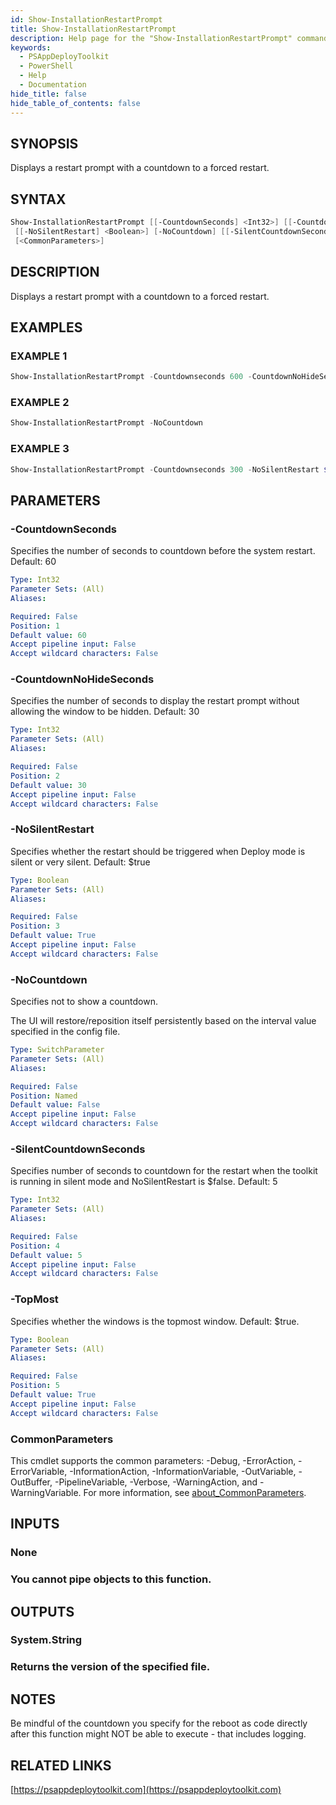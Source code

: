 ```yaml
---
id: Show-InstallationRestartPrompt
title: Show-InstallationRestartPrompt
description: Help page for the "Show-InstallationRestartPrompt" command
keywords:
  - PSAppDeployToolkit
  - PowerShell
  - Help
  - Documentation
hide_title: false
hide_table_of_contents: false
---
```


## SYNOPSIS

Displays a restart prompt with a countdown to a forced restart.

## SYNTAX

```powershell
Show-InstallationRestartPrompt [[-CountdownSeconds] <Int32>] [[-CountdownNoHideSeconds] <Int32>]
 [[-NoSilentRestart] <Boolean>] [-NoCountdown] [[-SilentCountdownSeconds] <Int32>] [[-TopMost] <Boolean>]
 [<CommonParameters>]
```

## DESCRIPTION

Displays a restart prompt with a countdown to a forced restart.

## EXAMPLES

### EXAMPLE 1

```powershell
Show-InstallationRestartPrompt -Countdownseconds 600 -CountdownNoHideSeconds 60
```

### EXAMPLE 2

```powershell
Show-InstallationRestartPrompt -NoCountdown
```

### EXAMPLE 3

```powershell
Show-InstallationRestartPrompt -Countdownseconds 300 -NoSilentRestart $false -SilentCountdownSeconds 10
```

## PARAMETERS

### -CountdownSeconds

Specifies the number of seconds to countdown before the system restart.
Default: 60

```yaml
Type: Int32
Parameter Sets: (All)
Aliases:

Required: False
Position: 1
Default value: 60
Accept pipeline input: False
Accept wildcard characters: False
```

### -CountdownNoHideSeconds

Specifies the number of seconds to display the restart prompt without allowing the window to be hidden.
Default: 30

```yaml
Type: Int32
Parameter Sets: (All)
Aliases:

Required: False
Position: 2
Default value: 30
Accept pipeline input: False
Accept wildcard characters: False
```

### -NoSilentRestart

Specifies whether the restart should be triggered when Deploy mode is silent or very silent.
Default: $true

```yaml
Type: Boolean
Parameter Sets: (All)
Aliases:

Required: False
Position: 3
Default value: True
Accept pipeline input: False
Accept wildcard characters: False
```

### -NoCountdown

Specifies not to show a countdown.

The UI will restore/reposition itself persistently based on the interval value specified in the config file.

```yaml
Type: SwitchParameter
Parameter Sets: (All)
Aliases:

Required: False
Position: Named
Default value: False
Accept pipeline input: False
Accept wildcard characters: False
```

### -SilentCountdownSeconds

Specifies number of seconds to countdown for the restart when the toolkit is running in silent mode and NoSilentRestart is $false.
Default: 5

```yaml
Type: Int32
Parameter Sets: (All)
Aliases:

Required: False
Position: 4
Default value: 5
Accept pipeline input: False
Accept wildcard characters: False
```

### -TopMost

Specifies whether the windows is the topmost window.
Default: $true.

```yaml
Type: Boolean
Parameter Sets: (All)
Aliases:

Required: False
Position: 5
Default value: True
Accept pipeline input: False
Accept wildcard characters: False
```

### CommonParameters

This cmdlet supports the common parameters: -Debug, -ErrorAction, -ErrorVariable, -InformationAction, -InformationVariable, -OutVariable, -OutBuffer, -PipelineVariable, -Verbose, -WarningAction, and -WarningVariable. For more information, see [about_CommonParameters](http://go.microsoft.com/fwlink/?LinkID=113216).

## INPUTS

### None

### You cannot pipe objects to this function.
## OUTPUTS

### System.String

### Returns the version of the specified file.
## NOTES
Be mindful of the countdown you specify for the reboot as code directly after this function might NOT be able to execute - that includes logging.

## RELATED LINKS

[https://psappdeploytoolkit.com](https://psappdeploytoolkit.com)
